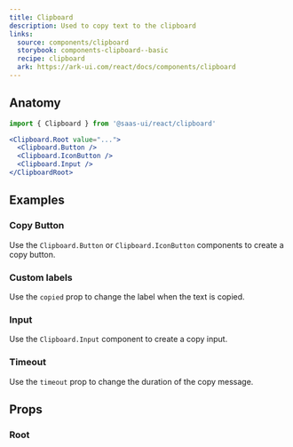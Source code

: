 ```yaml
---
title: Clipboard
description: Used to copy text to the clipboard
links:
  source: components/clipboard
  storybook: components-clipboard--basic
  recipe: clipboard
  ark: https://ark-ui.com/react/docs/components/clipboard
---
```


<ExampleTabs name="clipboard-basic" />

## Anatomy

```jsx
import { Clipboard } from '@saas-ui/react/clipboard'
```

```jsx
<Clipboard.Root value="...">
  <Clipboard.Button />
  <Clipboard.IconButton />
  <Clipboard.Input />
</ClipboardRoot>
```

## Examples

### Copy Button

Use the `Clipboard.Button` or `Clipboard.IconButton` components to create a copy
button.

<ExampleTabs name="clipboard-with-button" />

### Custom labels

Use the `copied` prop to change the label when the text is copied.

<ExampleTabs name="clipboard-with-custom-labels" />

### Input

Use the `Clipboard.Input` component to create a copy input.

<ExampleTabs name="clipboard-with-input" />

### Timeout

Use the `timeout` prop to change the duration of the copy message.

<ExampleTabs name="clipboard-with-timeout" />

## Props

### Root

<PropTable component="Clipboard" part="Root" />
